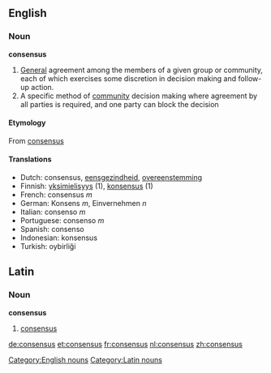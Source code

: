 ==English==

===Noun===
[[Category:English nouns]]
'''consensus'''

# [[General]] agreement among the members of a given group or community, each of which exercises some discretion in decision making and follow-up action.
# A specific method of [[community]] decision making where agreement by all parties is required, and one party can block the decision

====Etymology====
From {{L.}} [[consensus]]

====Translations====
*Dutch: consensus, [[eensgezindheid]], [[overeenstemming]]
*Finnish: [[yksimielisyys]] (1), [[konsensus]] (1)
*French: consensus ''m''
*German: Konsens ''m'', Einvernehmen ''n''
*Italian: consenso ''m''
*Portuguese: consenso ''m''
*Spanish: consenso
*Indonesian: konsensus
*Turkish: oybirliği

==Latin==
===Noun===
[[Category:Latin nouns]]
'''consensus'''
# [[consensus]]

[[de:consensus]]
[[et:consensus]]
[[fr:consensus]]
[[nl:consensus]]
[[zh:consensus]]